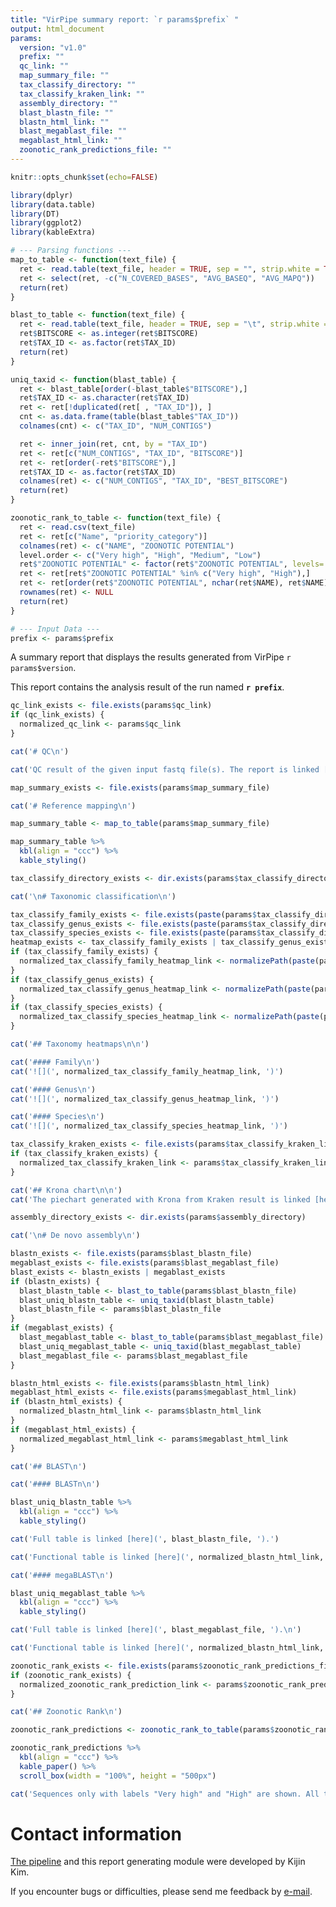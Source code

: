 ```yaml
---
title: "VirPipe summary report: `r params$prefix` "
output: html_document
params:
  version: "v1.0"
  prefix: ""
  qc_link: ""
  map_summary_file: ""
  tax_classify_directory: ""
  tax_classify_kraken_link: ""
  assembly_directory: ""
  blast_blastn_file: ""
  blastn_html_link: ""
  blast_megablast_file: ""
  megablast_html_link: ""
  zoonotic_rank_predictions_file: ""
---
```


```r
knitr::opts_chunk$set(echo=FALSE)
```

```r
library(dplyr)
library(data.table)
library(DT)
library(ggplot2)
library(kableExtra)
```

```r
# --- Parsing functions ---
map_to_table <- function(text_file) {
  ret <- read.table(text_file, header = TRUE, sep = "", strip.white = TRUE)
  ret <- select(ret, -c("N_COVERED_BASES", "AVG_BASEQ", "AVG_MAPQ"))
  return(ret)
}

blast_to_table <- function(text_file) {
  ret <- read.table(text_file, header = TRUE, sep = "\t", strip.white = TRUE, quote="", fill = TRUE)
  ret$BITSCORE <- as.integer(ret$BITSCORE)
  ret$TAX_ID <- as.factor(ret$TAX_ID)
  return(ret)
}

uniq_taxid <- function(blast_table) {
  ret <- blast_table[order(-blast_table$"BITSCORE"),]
  ret$TAX_ID <- as.character(ret$TAX_ID)
  ret <- ret[!duplicated(ret[ , "TAX_ID"]), ]
  cnt <- as.data.frame(table(blast_table$"TAX_ID"))
  colnames(cnt) <- c("TAX_ID", "NUM_CONTIGS")

  ret <- inner_join(ret, cnt, by = "TAX_ID")
  ret <- ret[c("NUM_CONTIGS", "TAX_ID", "BITSCORE")]
  ret <- ret[order(-ret$"BITSCORE"),]
  ret$TAX_ID <- as.factor(ret$TAX_ID)
  colnames(ret) <- c("NUM_CONTIGS", "TAX_ID", "BEST_BITSCORE")
  return(ret)
}

zoonotic_rank_to_table <- function(text_file) {
  ret <- read.csv(text_file)
  ret <- ret[c("Name", "priority_category")]
  colnames(ret) <- c("NAME", "ZOONOTIC POTENTIAL")
  level.order <- c("Very high", "High", "Medium", "Low")
  ret$"ZOONOTIC POTENTIAL" <- factor(ret$"ZOONOTIC POTENTIAL", levels= level.order)
  ret <- ret[ret$"ZOONOTIC POTENTIAL" %in% c("Very high", "High"),]
  ret <- ret[order(ret$"ZOONOTIC POTENTIAL", nchar(ret$NAME), ret$NAME),]
  rownames(ret) <- NULL
  return(ret)
}

# --- Input Data ---
prefix <- params$prefix

```

A summary report that displays the results generated from VirPipe `r params$version`.

This report contains the analysis result of the run named **`r prefix`**.

```r
qc_link_exists <- file.exists(params$qc_link)
if (qc_link_exists) {
  normalized_qc_link <- params$qc_link
}
```

```r

cat('# QC\n')

cat('QC result of the given input fastq file(s). The report is linked [here](', normalized_qc_link, ').\n')
```

```r
map_summary_exists <- file.exists(params$map_summary_file)
```
```r
cat('# Reference mapping\n')
```

```r
map_summary_table <- map_to_table(params$map_summary_file)

map_summary_table %>%
  kbl(align = "ccc") %>%
  kable_styling()
```

```r
tax_classify_directory_exists <- dir.exists(params$tax_classify_directory)
```
```r
cat('\n# Taxonomic classification\n')
```

```r
tax_classify_family_exists <- file.exists(paste(params$tax_classify_directory, prefix, "_family.svg", sep=""))
tax_classify_genus_exists <- file.exists(paste(params$tax_classify_directory, prefix, "_genus.svg", sep=""))
tax_classify_species_exists <- file.exists(paste(params$tax_classify_directory, prefix, "_species.svg", sep=""))
heatmap_exists <- tax_classify_family_exists | tax_classify_genus_exists | tax_classify_species_exists
if (tax_classify_family_exists) {
  normalized_tax_classify_family_heatmap_link <- normalizePath(paste(params$tax_classify_directory, prefix, "_family.svg", sep=""))
}
if (tax_classify_genus_exists) {
  normalized_tax_classify_genus_heatmap_link <- normalizePath(paste(params$tax_classify_directory, prefix, "_genus.svg", sep=""))
}
if (tax_classify_species_exists) {
  normalized_tax_classify_species_heatmap_link <- normalizePath(paste(params$tax_classify_directory, prefix, "_species.svg", sep=""))
}
```

```r
cat('## Taxonomy heatmaps\n\n')
```

```r
cat('#### Family\n')
cat('![](', normalized_tax_classify_family_heatmap_link, ')')
```

```r
cat('#### Genus\n')
cat('![](', normalized_tax_classify_genus_heatmap_link, ')')
```

```r
cat('#### Species\n')
cat('![](', normalized_tax_classify_species_heatmap_link, ')')
```


```r
tax_classify_kraken_exists <- file.exists(params$tax_classify_kraken_link)
if (tax_classify_kraken_exists) {
  normalized_tax_classify_kraken_link <- params$tax_classify_kraken_link
}
```
```r
cat('## Krona chart\n\n')
cat('The piechart generated with Krona from Kraken result is linked [here](', normalized_tax_classify_kraken_link, ').\n')
```

```r
assembly_directory_exists <- dir.exists(params$assembly_directory)
```
```r
cat('\n# De novo assembly\n')
```

```r
blastn_exists <- file.exists(params$blast_blastn_file)
megablast_exists <- file.exists(params$blast_megablast_file)
blast_exists <- blastn_exists | megablast_exists
if (blastn_exists) {
  blast_blastn_table <- blast_to_table(params$blast_blastn_file)
  blast_uniq_blastn_table <- uniq_taxid(blast_blastn_table)
  blast_blastn_file <- params$blast_blastn_file
}
if (megablast_exists) {
  blast_megablast_table <- blast_to_table(params$blast_megablast_file)
  blast_uniq_megablast_table <- uniq_taxid(blast_megablast_table)
  blast_megablast_file <- params$blast_megablast_file
}
```

```r
blastn_html_exists <- file.exists(params$blastn_html_link)
megablast_html_exists <- file.exists(params$megablast_html_link)
if (blastn_html_exists) {
  normalized_blastn_html_link <- params$blastn_html_link
}
if (megablast_html_exists) {
  normalized_megablast_html_link <- params$megablast_html_link
}
```

```r
cat('## BLAST\n')
```
```r
cat('#### BLASTn\n')
```
```r
blast_uniq_blastn_table %>%
  kbl(align = "ccc") %>%
  kable_styling()
```
```r
cat('Full table is linked [here](', blast_blastn_file, ').')
```
```r
cat('Functional table is linked [here](', normalized_blastn_html_link, ').')
```

```r
cat('#### megaBLAST\n')
```
```r
blast_uniq_megablast_table %>%
  kbl(align = "ccc") %>%
  kable_styling()
```

```r
cat('Full table is linked [here](', blast_megablast_file, ').\n')
```
```r
cat('Functional table is linked [here](', normalized_blastn_html_link, ').\n')
```

```r
zoonotic_rank_exists <- file.exists(params$zoonotic_rank_predictions_file)
if (zoonotic_rank_exists) {
  normalized_zoonotic_rank_prediction_link <- params$zoonotic_rank_predictions_file
}
```
```r
cat('## Zoonotic Rank\n')
```

```r
zoonotic_rank_predictions <- zoonotic_rank_to_table(params$zoonotic_rank_predictions_file)

zoonotic_rank_predictions %>%
  kbl(align = "ccc") %>%
  kable_paper() %>%
  scroll_box(width = "100%", height = "500px")
```
```r
cat('Sequences only with labels "Very high" and "High" are shown. All the data is linked [here](', normalized_zoonotic_rank_prediction_link, ').\n')
```

# Contact information
[The pipeline](https://github.com/KijinKims/Long-read-Seq-Virome-Pipeline) and this report generating module were developed by Kijin Kim.

If you encounter bugs or difficulties, please send me feedback by [e-mail](mailto:skkujin@gmail.com).
